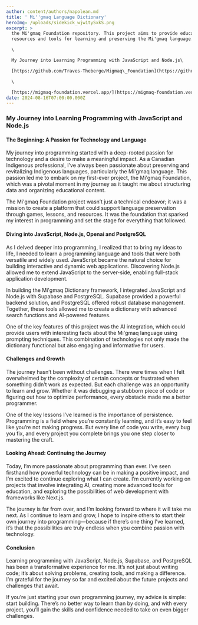 ```yaml
---
author: content/authors/napolean.md
title: ' Mi''gmaq Language Dictionary'
heroImg: /uploads/sidekick_wjw1tySxkS.png
excerpt: >
  the Mi'gmaq Foundation repository. This project aims to provide educational
  resources and tools for learning and preserving the Mi'gmaq language.\

  \

  My Journey into Learning Programming with JavaScript and Node.js\

  [https://github.com/Traves-Theberge/Migmaq\_Foundation](https://github.com/Traves-Theberge/Migmaq_Foundation)\

  \

  [https://migmaq-foundation.vercel.app/](https://migmaq-foundation.vercel.app/)
date: 2024-08-16T07:00:00.000Z
---
```


### My Journey into Learning Programming with JavaScript and Node.js

#### The Beginning: A Passion for Technology and Language

My journey into programming started with a deep-rooted passion for technology and a desire to make a meaningful impact. As a Canadian Indigenous professional, I’ve always been passionate about preserving and revitalizing Indigenous languages, particularly the Mi'gmaq language. This passion led me to embark on my first-ever project, the Mi'gmaq Foundation, which was a pivotal moment in my journey as it taught me about structuring data and organizing educational content.

The Mi'gmaq Foundation project wasn’t just a technical endeavor; it was a mission to create a platform that could support language preservation through games, lessons, and resources. It was the foundation that sparked my interest in programming and set the stage for everything that followed.

#### Diving into JavaScript, Node.js, Openai and PostgreSQL

As I delved deeper into programming, I realized that to bring my ideas to life, I needed to learn a programming language and tools that were both versatile and widely used. JavaScript became the natural choice for building interactive and dynamic web applications. Discovering Node.js allowed me to extend JavaScript to the server-side, enabling full-stack application development.

In building the Mi'gmaq Dictionary framework, I integrated JavaScript and Node.js with Supabase and PostgreSQL. Supabase provided a powerful backend solution, and PostgreSQL offered robust database management. Together, these tools allowed me to create a dictionary with advanced search functions and AI-powered features.

One of the key features of this project was the AI integration, which could provide users with interesting facts about the Mi'gmaq language using prompting techniques. This combination of technologies not only made the dictionary functional but also engaging and informative for users.

#### Challenges and Growth

The journey hasn’t been without challenges. There were times when I felt overwhelmed by the complexity of certain concepts or frustrated when something didn’t work as expected. But each challenge was an opportunity to learn and grow. Whether it was debugging a stubborn piece of code or figuring out how to optimize performance, every obstacle made me a better programmer.

One of the key lessons I’ve learned is the importance of persistence. Programming is a field where you’re constantly learning, and it’s easy to feel like you’re not making progress. But every line of code you write, every bug you fix, and every project you complete brings you one step closer to mastering the craft.

#### Looking Ahead: Continuing the Journey

Today, I’m more passionate about programming than ever. I’ve seen firsthand how powerful technology can be in making a positive impact, and I’m excited to continue exploring what I can create. I’m currently working on projects that involve integrating AI, creating more advanced tools for education, and exploring the possibilities of web development with frameworks like Next.js.

The journey is far from over, and I’m looking forward to where it will take me next. As I continue to learn and grow, I hope to inspire others to start their own journey into programming—because if there’s one thing I’ve learned, it’s that the possibilities are truly endless when you combine passion with technology.

#### Conclusion

Learning programming with JavaScript, Node.js, Supabase, and PostgreSQL has been a transformative experience for me. It’s not just about writing code; it’s about solving problems, creating tools, and making a difference. I’m grateful for the journey so far and excited about the future projects and challenges that await.

If you’re just starting your own programming journey, my advice is simple: start building. There’s no better way to learn than by doing, and with every project, you’ll gain the skills and confidence needed to take on even bigger challenges.
